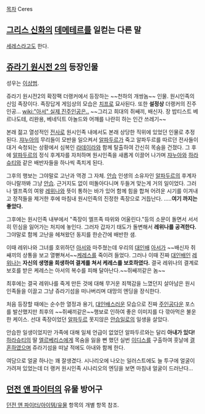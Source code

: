 [[목차]]
Ceres

== [[그리스 신화]]의 [[데메테르]]를 일컫는 다른 말 ==
[[세레스]]라고도 한다.
== [[쥬라기 원시전 2]]의 등장인물 ==
성우는 [[이상범]].

쥬라기 원시전2의 확장팩 더랭커에서 등장하는 ~~천하의 개쌍놈~~ 인물. 원시인족의 신임 족장이다. 족장답게 게임상의 모습은 [[치프]]로 묘사된다. 또한 '''설정상''' 더랭커의 진주인공... [[wiki:"아서" 실제 진주인공은..]] ~~그리고 희대의 쥐쌔끼, 배신자. 장 밥티스트 베르나도테, 리완용, 베네딕트 아놀드와 어깨를 나란히 하는 인간 쓰레기~~

본래 젊고 열성적인 [[전사]]로 원시인족 내에서도 본래 상당한 직위에 있었던 인물로 추정된다. [[쟈누아]]의 무리들이 모반을 일으켜서 [[알파두르]]가 죽고 알파두르를 따르던 전사들이 대거 숙청되는 상황에서 심복인 [[라데이라]]와 함께 탈출하여 간신히 목숨을 건졌다. 그 후에 [[알파두르]]의 정식 후계자를 자처하며 원시인족을 새롭게 이끌어 나가며 [[쟈누아]]와 [[하라슈티]]와 같은 배반자들을 하나씩 족치게 된다.

그후의 행보는 그야말로 고난과 역경 그 자체. [[안습]] 인생의 소유자인 [[알파두르]]의 후계자 아니랄까봐 그냥 [[안습]]. 근거지도 없이 떠돌아다니며 두들겨 맞는게 거의 일이었다. 그러나 엘프족의 여왕 [[레위나]]와 뜻이 통하는 바가 있어 함께 힘을 합쳐 어려운 시기를 이겨내고 정적들을 제거한 후에 마침내 원시인족의 진정한 족장으로 거듭난다.
.....'''여기 까지는 좋았다.'''

그후에는 원시인족 내부에서 "족장이 엘프족 따위와 어울린다."등의 소문이 돌면서 서서히 민심을 잃어가는 처지에 놓인다. 그러자 갑자기 태도가 돌변해서 '''레위나를 공격한다.''' 그야말로 함께 고난을 헤쳐왔던 동지를 한순간에 배반한 샘.

이때 레위나와 그녀를 호위하던 [[아서]]와 마주쳤는데 우리의 [[대인배]] [[아서]]가 ~~배신자 쥐쌔끼의 상통을 보고 열뻗쳐서~~[[케레스]]를 죽이려 들었다. 그러나 이때 진짜 [[대인배]]인 [[레위나]]는 '''자신의 생명을 희생하여 결계를 쳐서 케레스를 보호하였다.''' 결국 레위나의 결계로 보호를 받은 케레스는 아서의 복수를 피해 달아난다.~~쥐쌔끼같은 놈~~

최후에는 결국 레위나를 죽게 만든 것에 대해 무거운 죄책감을 느꼈던지 살아남은 원시인족들을 이끌고 그냥 쥬라기섬을 떠나버리며 대망의 엔딩을 장식한다.

처음 등장할 때에는 순수한 열정과 용기, [[대인배]]스러운 모습으로 진짜 [[주인공]]다운 포스를 발산했지만 최후의 ~~쥐쌔끼같은~~행보로 인하여 좋은 이미지를 다 깎아먹은 불운한 케이스. 선대 족장이었던 [[알파두르]] 못지않은 [[안습]]일로의 일생을 살았다.

안습한 일생이었지만 가족에 대해 일체 언급이 없었던 알파두르와는 달리 '''아내가 있다!''' [[하라슈티]]의 딸 [[엘르베리스]]에게 목숨을 잃을 뻔 했던 실번 [[이디스]]를 구출하여 훗날에 [[결혼]]하였으며 쥬라기섬을 떠날 적에도 아내와 함께 한다.

여담으로 얼굴 하나는 꽤 잘생겼다. 시나리오에 나오는 일러스트에도 늘 투구에 얼굴이 가려져 있었는데 더 랭커 원시인족 시나리오의 엔딩을 보면 마침내 얼굴이 드러난다...
== [[던전 앤 파이터]]의 유물 방어구 ==
[[던전 앤 파이터/아이템/유물]] 항목의 개별 항목 참조.
